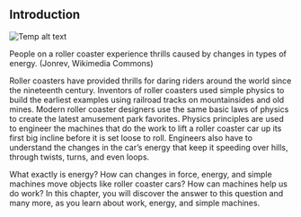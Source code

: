 ## Introduction
![Temp alt text](__MEDIA_URL__CNX_HSPhysics_09_00_coaster.jpg)<p>People on a roller coaster experience thrills caused by changes in types of energy. (Jonrev, Wikimedia Commons)</p>
Roller coasters have provided thrills for daring riders around the world since the nineteenth century. Inventors of roller coasters used simple physics to build the earliest examples using railroad tracks on mountainsides and old mines. Modern roller coaster designers use the same basic laws of physics to create the latest amusement park favorites. Physics principles are used to engineer the machines that do the work to lift a roller coaster car up its first big incline before it is set loose to roll. Engineers also have to understand the changes in the car’s energy that keep it speeding over hills, through twists, turns, and even loops.

What exactly is energy? How can changes in force, energy, and simple machines move objects like roller coaster cars? How can machines help us do work? In this chapter, you will discover the answer to this question and many more, as you learn about work, energy, and simple machines.

